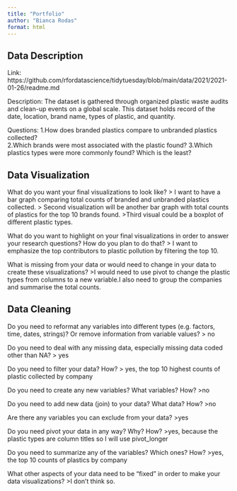 ```yaml
---
title: "Portfolio"
author: "Bianca Rodas"
format: html
---
```


## Data Description

Link: https://github.com/rfordatascience/tidytuesday/blob/main/data/2021/2021-01-26/readme.md

Description: The dataset is gathered through organized plastic waste audits and clean-up events on a global scale. This dataset holds record of the date, location, brand name, types of plastic, and quantity.

Questions:
1.How does branded plastics compare to unbranded plastics collected?  
2.Which brands were most associated with the plastic found?
3.Which plastics types were more commonly found? Which is the least?


## Data Visualization

What do you want your final visualizations to look like?
> I want to have a bar graph comparing total counts of branded and unbranded plastics collected.
> Second visualization will be another bar graph with total counts of plastics for the top 10 brands found.
>Third visual could be a boxplot of different plastic types. 

What do you want to highlight on your final visualizations in order to answer your research questions? How do you plan to do that?
> I want to emphasize the top contributors to plastic pollution by filtering the top 10.

What is missing from your data or would need to change in your data to create these visualizations?
>I would need to use pivot to change the plastic types from columns to a new variable.I also need to group the companies and summarise the total counts.


## Data Cleaning

Do you need to reformat any variables into different types (e.g. factors, time, dates, strings)? Or remove information from variable values?
> no

Do you need to deal with any missing data, especially missing data coded other than NA?
> yes

Do you need to filter your data? How?
> yes, the top 10 highest counts of plastic collected by company

Do you need to create any new variables? What variables? How?
>no

Do you need to add new data (join) to your data? What data? How?
>no

Are there any variables you can exclude from your data?
>yes

Do you need pivot your data in any way? Why? How?
>yes, because the plastic types are column titles so I will use pivot_longer

Do you need to summarize any of the variables? Which ones? How?
>yes, the top 10 counts of plastics by company

What other aspects of your data need to be “fixed” in order to make your data visualizations?
>I don't think so.




